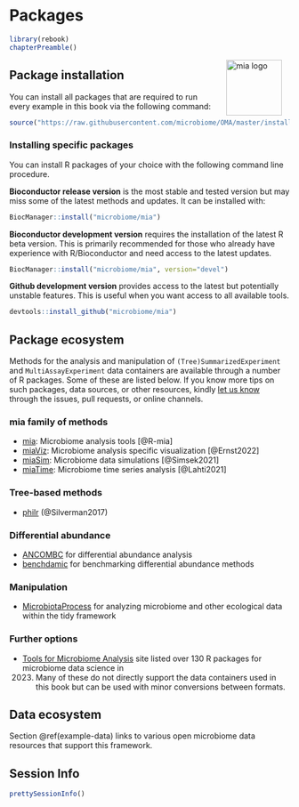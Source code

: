 # Packages {#packages}

```r
library(rebook)
chapterPreamble()
```

<img src="general/figures/mia_logo.png" width="100" alt="mia logo" align="right" style="margin: 0 1em 0 1em" />

## Package installation

You can install all packages that are required to run every example in this book via the following command:

```r
source("https://raw.githubusercontent.com/microbiome/OMA/master/install_packages.R")
```


### Installing specific packages {#packages}

You can install R packages of your choice with the following command
line procedure.

**Bioconductor release version** is the most stable and tested version
but may miss some of the latest methods and updates. It can be
installed with:

```r
BiocManager::install("microbiome/mia")
```

**Bioconductor development version** requires the installation of the
latest R beta version. This is primarily recommended for those who
already have experience with R/Bioconductor and need access to the
latest updates.

```r
BiocManager::install("microbiome/mia", version="devel")
```

**Github development version** provides access to the latest but
potentially unstable features. This is useful when you want access to
all available tools.

```r
devtools::install_github("microbiome/mia")
```


## Package ecosystem 

Methods for the analysis and manipulation of
`(Tree)SummarizedExperiment` and `MultiAssayExperiment` data
containers are available through a number of R packages. Some of these
are listed below. If you know more tips on such packages, data
sources, or other resources, kindly [let us
know](https://microbiome.github.io) through the issues, pull requests,
or online channels.


### mia family of methods

- [mia](microbiome.github.io/mia): Microbiome analysis tools [@R-mia]
- [miaViz](microbiome.github.io/miaViz): Microbiome analysis specific visualization [@Ernst2022]
- [miaSim](microbiome.github.io/miaSim): Microbiome data simulations [@Simsek2021]
- [miaTime](microbiome.github.io/miaTime): Microbiome time series analysis [@Lahti2021]


### Tree-based methods {#sub-tree-methods}

- [philr](http://bioconductor.org/packages/devel/bioc/html/philr.html) (@Silverman2017)


### Differential abundance {#sub-diff-abund}

- [ANCOMBC](https://bioconductor.org/packages/devel/bioc/html/ANCOMBC.html) for differential abundance analysis
- [benchdamic](https://bioconductor.org/packages/release/bioc/vignettes/benchdamic/inst/doc/intro.html) for benchmarking differential abundance methods

### Manipulation {#sub-manipulation}

- [MicrobiotaProcess](https://bioconductor.org/packages/release/bioc/html/MicrobiotaProcess.html) for analyzing microbiome and other ecological data within the tidy framework


### Further options

- [Tools for Microbiome
  Analysis](https://microsud.github.io/Tools-Microbiome-Analysis/)
  site listed over 130 R packages for microbiome data science in
  2023. Many of these do not directly support the data containers used
  in this book but can be used with minor conversions between formats.

## Data ecosystem

Section \@ref(example-data) links to various open microbiome data resources that support this framework.



## Session Info {-}

```r
prettySessionInfo()
```

